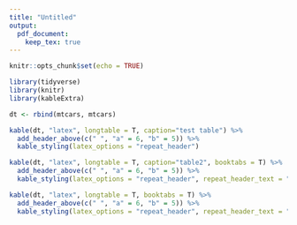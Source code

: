 ```yaml
---
title: "Untitled"
output: 
  pdf_document:
    keep_tex: true
---
```


```r
knitr::opts_chunk$set(echo = TRUE)
```

```r
library(tidyverse)
library(knitr)
library(kableExtra)

dt <- rbind(mtcars, mtcars) 

kable(dt, "latex", longtable = T, caption="test table") %>%
  add_header_above(c(" ", "a" = 6, "b" = 5)) %>%
  kable_styling(latex_options = "repeat_header")
```

```r
kable(dt, "latex", longtable = T, caption="table2", booktabs = T) %>%
  add_header_above(c(" ", "a" = 6, "b" = 5)) %>%
  kable_styling(latex_options = "repeat_header", repeat_header_text = "(...)")
```

```r
kable(dt, "latex", longtable = T, booktabs = T) %>%
  add_header_above(c(" ", "a" = 6, "b" = 5)) %>%
  kable_styling(latex_options = "repeat_header", repeat_header_text = "(cont.)")
```
